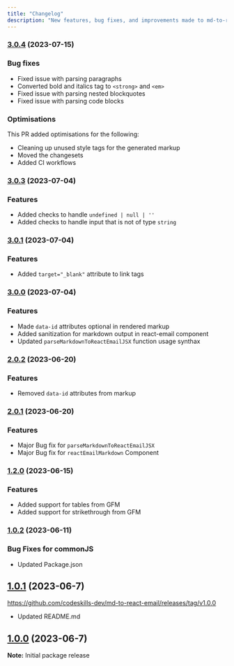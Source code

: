 ```yaml
---
title: "Changelog"
description: "New features, bug fixes, and improvements made to md-to-react-email"
---
```


### [3.0.4](https://github.com/codeskills-dev/md-to-react-email/compare/v3.0.3...v3.0.4) (2023-07-15)

### Bug fixes

- Fixed issue with parsing paragraphs
- Converted bold and italics tag to `<strong>` and `<em>`
- Fixed issue with parsing nested blockquotes
- Fixed issue with parsing code blocks

### Optimisations

This PR added optimisations for the following:

- Cleaning up unused style tags for the generated markup
- Moved the changesets
- Added CI workflows

### [3.0.3](https://github.com/codeskills-dev/md-to-react-email/compare/v3.0.1...v3.0.3) (2023-07-04)

### Features

- Added checks to handle `undefined | null | ''`
- Added checks to handle input that is not of type `string`

### [3.0.1](https://github.com/codeskills-dev/md-to-react-email/compare/v3.0.0...v3.0.1) (2023-07-04)

### Features

- Added `target="_blank"` attribute to link tags

### [3.0.0](https://github.com/codeskills-dev/md-to-react-email/compare/v2.0.2...v3.0.0) (2023-07-04)

### Features

- Made `data-id` attributes optional in rendered markup
- Added sanitization for markdown output in react-email component
- Updated `parseMarkdownToReactEmailJSX` function usage synthax

### [2.0.2](https://github.com/codeskills-dev/md-to-react-email/compare/v2.0.1...v2.0.2) (2023-06-20)

### Features

- Removed `data-id` attributes from markup

### [2.0.1](https://github.com/codeskills-dev/md-to-react-email/compare/v1.2.0...v2.0.1) (2023-06-20)

### Features

- Major Bug fix for `parseMarkdownToReactEmailJSX`
- Major Bug fix for `reactEmailMarkdown` Component

### [1.2.0](https://github.com/codeskills-dev/md-to-react-email/compare/v1.0.2...v1.2.0) (2023-06-15)

### Features

- Added support for tables from GFM
- Added support for strikethrough from GFM

### [1.0.2](https://github.com/codeskills-dev/md-to-react-email/compare/v1.0.1...v1.0.2) (2023-06-11)

### Bug Fixes for commonJS

- Updated Package.json

## [1.0.1](https://github.com/codeskills-dev/md-to-react-email/compare/v1.0.0...v1.0.1) (2023-06-7)

https://github.com/codeskills-dev/md-to-react-email/releases/tag/v1.0.0

- Updated README.md

## [1.0.0]() (2023-06-7)

**Note:** Initial package release
